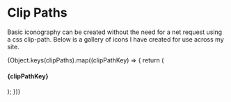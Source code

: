 
<Meta title="Design Tokens/Clip Paths" />

# Clip Paths

Basic iconography can be created without the need for a net request using a css clip-path.
Below is a gallery of icons I have created for use across my site.

<div style={{ display: "flex", gap: 8, width: "100%" }}>
  {Object.keys(clipPaths).map((clipPathKey) => {
    return (
      <article style={{ textAlign: "center", overflow: "hidden", width: 125 }}>
        <h4 style={{ textAlign: "center" }}>{clipPathKey}</h4>
        <div
          style={{
            aspectRatio: 1,
            background: "white",
            clipPath: clipPaths[clipPathKey],
            margin: "0 auto",
            width: 100,
          }}
        />
      </article>
    );
  })}
</div>
